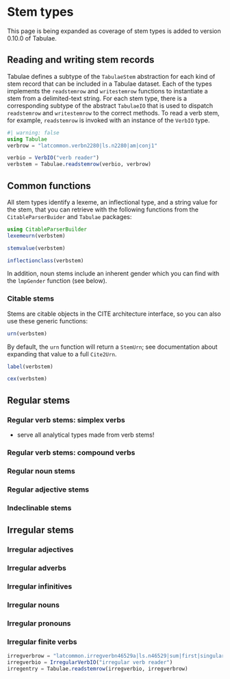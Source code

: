 # Stem types



::: {.callout-caution title="Contents TBA"}
This page is being expanded as coverage of stem types is added to version 0.10.0 of Tabulae.
:::


## Reading and writing stem records


Tabulae defines a subtype of the `TabulaeStem` abstraction for each kind of stem record that can be included in a Tabulae dataset.  Each of the types implements the `readstemrow` and `writestemrow` functions to instantiate a stem from a delimited-text string.  For each stem type, there is a corresponding subtype of the abstract `TabulaeIO` that is used to dispatch `readstemrow` and `writestemrow` to the correct methods. To read a verb stem, for example, `readstemrow` is invoked with an instance of the `VerbIO` type.

```julia
#| warning: false
using Tabulae
verbrow = "latcommon.verbn2280|ls.n2280|am|conj1"

verbio = VerbIO("verb reader")
verbstem = Tabulae.readstemrow(verbio, verbrow)
```


## Common functions

All stem types identify a lexeme, an inflectional type, and a string value for the stem, that you can retrieve with the following functions from the `CitableParserBuider` and `Tabulae` packages:

```julia
using CitableParserBuilder
lexemeurn(verbstem)
```


```julia
stemvalue(verbstem)
```

```julia
inflectionclass(verbstem)
```




In addition, noun stems include an inherent gender which you can find with the `lmpGender` function (see below).



### Citable stems

Stems are citable objects in the CITE architecture interface, so you can also use these generic functions:


```julia
urn(verbstem)
```

:::{.callout-note}
By default, the `urn` function will return a `StemUrn`; see documentation about expanding that value to a full `Cite2Urn`.
:::

```julia
label(verbstem)
```



```julia
cex(verbstem)
```

## Regular stems

### Regular verb stems: simplex verbs

- serve all analytical types made from verb stems!

### Regular verb stems: compound verbs
### Regular noun stems
### Regular adjective stems
### Indeclinable stems


## Irregular stems


### Irregular adjectives
### Irregular adverbs
### Irregular infinitives
### Irregular nouns
### Irregular pronouns
### Irregular finite verbs

```julia
irregverbrow = "latcommon.irregverbn46529a|ls.n46529|sum|first|singular|present|indicative|active"
irregverbio = IrregularVerbIO("irregular verb reader")
irregentry = Tabulae.readstemrow(irregverbio, irregverbrow)
```

